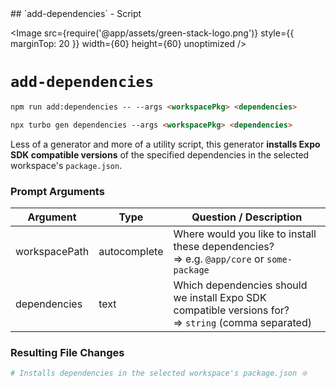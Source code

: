 
<TitleWrapper>
    ## `add-dependencies` - Script
</TitleWrapper>

<Image
    src={require('@app/assets/green-stack-logo.png')}
    style={{ marginTop: 20 }}
    width={60}
    height={60}
    unoptimized
/>

# `add-dependencies`

```md copy
npm run add:dependencies -- --args <workspacePkg> <dependencies>
```

```md copy
npx turbo gen dependencies --args <workspacePkg> <dependencies>
```

Less of a generator and more of a utility script, this generator **installs Expo SDK compatible versions** of the specified dependencies in the selected workspace's `package.json`.

<FileTree>
  <FileTree.Folder name="packages" defaultOpen>
    <FileTree.Folder name="@green-stack-core" defaultOpen>
      <FileTree.Folder name="generators" defaultOpen>
        <FileTree.File name="add-dependencies.ts" />
      </FileTree.Folder>
    </FileTree.Folder>
  </FileTree.Folder>
</FileTree>

<div className="h-8" />

### Prompt Arguments

| Argument      | Type         | Question / Description                                                                                    |
|---------------|--------------|-----------------------------------------------------------------------------------------------------------|
| workspacePath | autocomplete | Where would you like to install these dependencies? <br/>=> e.g. `@app/core` or `some-package`            |
| dependencies  | text         | Which dependencies should we install Expo SDK compatible versions for? <br/>=> `string` (comma separated) |

<div className="h-8" />

### Resulting File Changes

```bash
# Installs dependencies in the selected workspace's package.json ❇️
```

<div className="h-8" />
